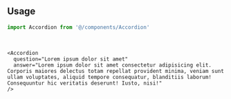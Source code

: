 ```tsx file=<rootDir>/src/components/react/components/Accordion.tsx title="components/Accordion.tsx"
```

<br />

## Usage

```ts
import Accordion from '@/components/Accordion'
```

<br />

```tsx
<Accordion
  question="Lorem ipsum dolor sit amet"
  answer="Lorem ipsum dolor sit amet consectetur adipisicing elit. Corporis maiores delectus totam repellat provident minima, veniam sunt ullam voluptates, aliquid tempore consequatur, blanditiis laborum! Consequuntur hic veritatis deserunt! Iusto, nisi!"
/>
```